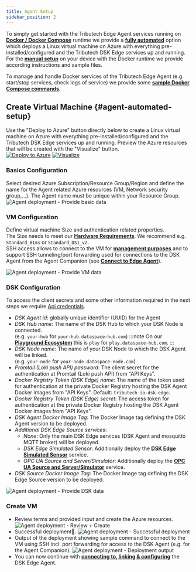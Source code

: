 ```yaml
---
title: Agent Setup
sidebar_position: 2
---
```


To simply get started with the Tributech Edge Agent services running on [**Docker / Docker Compose**](./overview.md#docker-runtime) runtime we provide a [**fully automated**](#agent-automated-setup) option which deploys a Linux virtual machine on Azure with everything pre-installed/configured and the Tributech DSK Edge services up and running.
For the [**manual setup**](#agent-manual-setup) on your device with the Docker runtime we provide according instructions and sample files.

To manage and handle Docker services of the Tributech Edge Agent (e.g. start/stop services, check logs of service) we provide some [**sample Docker Compose commands**](#docker-compose-commands).

## Create Virtual Machine {#agent-automated-setup}

Use the "Deploy to Azure" button directly below to create a Linux virtual machine on Azure with everything pre-installed/configured and the Tributech DSK Edge services up and running.
Preview the Azure resources that will be created with the "Visualize" button.  
[![Deploy to Azure](https://aka.ms/deploytoazurebutton)](https://portal.azure.com/#create/Microsoft.Template/uri/https%3A%2F%2Fraw.githubusercontent.com%2Ftributech-solutions%2Ftributech-dsk-docs%2Fmaster%2Fversioned_docs%2Fversion-2.0.0%2Fdeployments%2Fdsk-agent%2Fazuredeploy.json/createUIDefinitionUri/https%3A%2F%2Fraw.githubusercontent.com%2Ftributech-solutions%2Ftributech-dsk-docs%2Fmaster%2Fversioned_docs%2Fversion-2.0.0%2Fdeployments%2Fdsk-agent%2FcreateUiDefinition.json)
[![Visualize](https://raw.githubusercontent.com/Azure/azure-quickstart-templates/master/1-CONTRIBUTION-GUIDE/images/visualizebutton.svg?sanitize=true)](http://armviz.io/#/?load=https%3A%2F%2Fraw.githubusercontent.com%2Ftributech-solutions%2Ftributech-dsk-docs%2Fmaster%2Fversioned_docs%2Fversion-2.0.0%2Fdeployments%2Fdsk-agent%2Fazuredeploy.json)


### Basics Configuration
Select desired Azure Subscription/Resource Group/Region and define the name for the Agent related Azure resources (VM, Network security group,...). The Agent name must be unique within your Resource Group.
  ![Agent deployment - Provide basic data](./img/agent-docker-deploy-1.png)

### VM Configuration
Define virtual machine Size and authentication related properties.  
  The Size needs to meet our [**Hardware Requirements**](../../overview.md#hardware-requirements). We recommend e.g. `Standard_B1ms` or `Standard_DS1_v2`.  
  SSH access allows to connect to the VM for [**management purposes**](./docker-compose.mdx#docker-compose-commands) and to support SSH tunneling/port forwarding used for connections to the DSK Agent from the Agent Companion (see [**Connect to Edge Agent**](../agent_companion.mdx#connect-to-edge-agent)).  

  ![Agent deployment - Provide VM data](./img/agent-docker-deploy-2.png)

### DSK Configuration
  To access the client secrets and some other information required in the next steps we require [Api credentials](../../requirements.mdx#api-keys).
  - _DSK Agent id_: globally unique identifier (UUID) for the Agent
  - _DSK Hub name_: The name of the DSK Hub to which your DSK Node is connected.  
    (e.g. `your-hub` for `your-hub.dataspace-hub.com`)
    :::note
    On our [**Playground Ecosystem**](https://tributech.io/playground) this is `play` for `play.dataspace-hub.com`.
    :::
  - _DSK Node name_: The name of your DSK Node to which the DSK Agent will be linked.  
    (e.g. `your-node` for `your-node.dataspace-node.com`)
  - _Promtail (Loki push API) password_: The client secret for the authentication at Promtail (Loki push API) from "API Keys".
  - _Docker Registry Token (DSK Edge) name_: The name of the token used for authentication at the private Docker Registry hosting the DSK Agent Docker images from "API Keys". Default: `tributech-io-dsk-edge`.
  - _Docker Registry Token (DSK Edge) secret_: The access token for authentication at the private Docker Registry hosting the DSK Agent Docker images from "API Keys".
  - _DSK Agent Docker Image Tag_: The Docker Image tag defining the DSK Agent version to be deployed.
  - _Additional DSK Edge Source services_:
    - _None_: Only the main DSK Edge services (DSK Agent and mosquitto MQTT broker) will be deployed.
    - _DSK Edge Simulated Sensor_: Additionally deploy the [**DSK Edge Simulated Sensor**](./sources/simulated.mdx) service.
    - _OPC UA Source and Server/Simulator_: Additionally deploy the [**OPC UA Source and Server/Simulator**](./sources/opc-ua.mdx) service.
  - _DSK Source Docker Image Tag_: The Docker Image tag defining the DSK Edge Source version to be deployed.

  ![Agent deployment - Provide DSK data](./img/agent-docker-deploy-3.png)

### Create VM
- Review terms and provided input and create the Azure resources.
  ![Agent deployment - Review + Create](./img/agent-docker-deploy-4.png)
- Successful deployment🎉.
  ![Agent deployment - Successful deployment](./img/agent-docker-deploy-5.png)
- Output of the deployment showing sample command to connect to the VM using SSH incl. port forwarding for access to the DSK Agent (e.g. for the Agent Companion).
  ![Agent deployment - Deployment output](./img/agent-docker-deploy-6.png)
- You can now continue with [**connecting to, linking & configuring**](../agent_companion.mdx#agent-companion-connect) the DSK Edge Agent.


